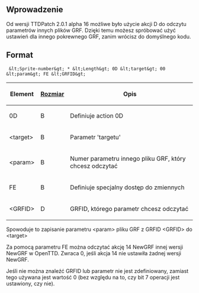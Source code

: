 {{pl/Development/NewGRF/inne strony|en=newgrf-specs.tt-wiki.net/wiki/ReadingOtherGRFParameters|pl=pl/Development/NewGRF/NFO Specs/ReadingOtherGRFParameters}}
<!--{{-}}<br>--><!--{{ambox | text = w trakcie edycji.}}--><!-- -->
==Wprowadzenie==

Od wersji TTDPatch 2.0.1 alpha 16 możliwe było użycie akcji D do odczytu parametrów innych plików GRF. Dzięki temu możesz spróbować użyć ustawień dla innego pokrewnego GRF, zanim wrócisz do domyślnego kodu.

== Format ==

<pre> &lt;Sprite-number&gt; * &lt;Length&gt; 0D &lt;target&gt; 00 &lt;param&gt; FE &lt;GRFID&gt;</pre>

{| class="wikitable"
|-
!'''Element'''
![[pl/Development/NewGRF/NFO Specs/GRFActionsDetailed|'''Rozmiar''']]
!'''Opis'''
|-
|0D
|B
|Definiuje action 0D
|-
|&lt;target&gt;
|B
|Parametr 'targetu'
|-
|&lt;param&gt;
|B
|Numer parametru innego pliku GRF, który chcesz odczytać
|-
|FE
|B
|Definiuje specjalny dostęp do zmiennych
|-
|&lt;GRFID&gt;
|D
|GRFID, którego parametr chcesz odczytać
|}

Spowoduje to zapisanie parametru &lt;param&gt; pliku GRF z GRFID &lt;GRFID&gt; do &lt;target&gt;

Za pomocą parametru FE można odczytać akcję 14 NewGRF innej wersji NewGRF w OpenTTD. Zwraca 0, jeśli akcja 14 nie ustawiła żadnej wersji NewGRF.

Jeśli nie można znaleźć GRFID lub parametr nie jest zdefiniowany, zamiast tego używana jest wartość 0 (bez względu na to, czy bit 7 operacji jest ustawiony, czy nie).